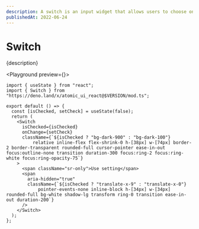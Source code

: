 ```yaml
---
description: A switch is an input widget that allows users to choose one of two values on or off.
publishedAt: 2022-06-24
---
```


# Switch

<p>{description}</p>


<Playground preview={<BasicExample />}>
```tsx
import { useState } from "react";
import { Switch } from "https://deno.land/x/atomic_ui_react@$VERSION/mod.ts";

export default () => {
  const [isChecked, setCheck] = useState(false);
  return (
    <Switch
      isChecked={isChecked}
      onChange={setCheck}
      className={`${isChecked ? "bg-dark-900" : "bg-dark-100"}
          relative inline-flex flex-shrink-0 h-[38px] w-[74px] border-2 border-transparent rounded-full cursor-pointer ease-in-out focus:outline-none transition duration-300 focus:ring-2 focus:ring-white focus:ring-opacity-75`}
    >
      <span className="sr-only">Use setting</span>
      <span
        aria-hidden="true"
        className={`${isChecked ? "translate-x-9" : "translate-x-0"}
            pointer-events-none inline-block h-[34px] w-[34px] rounded-full bg-white shadow-lg transform ring-0 transition ease-in-out duration-200`}
      />
    </Switch>
  );
};
```
</Playground>
